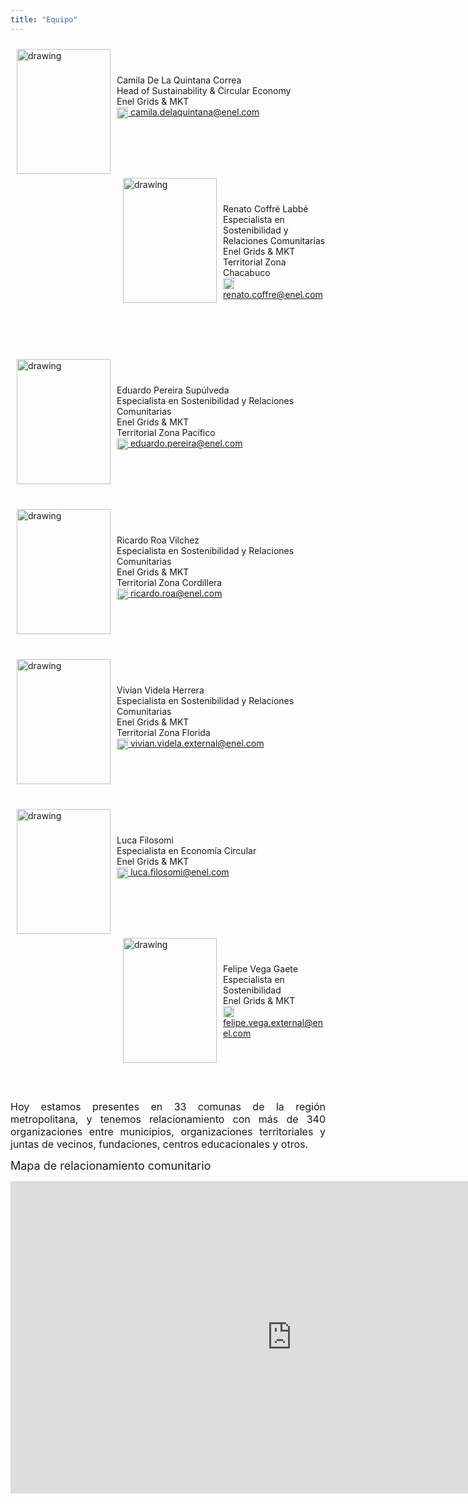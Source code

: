 ```yaml
---
title: "Equipo"
---
```


<img style="float:left; margin:10px;" src="/Users/fevegag/OneDrive/Desarrollo RStudio/Sust&CEGrids/Sust-CEGrids/images/users.png" alt="drawing" width="150" height="200"/><br><br><br>Camila De La Quintana Correa<br>Head of Sustainability & Circular Economy<br>Enel Grids & MKT<br><img src="/Users/fevegag/OneDrive/Iconos presentaciones/email.png" alt="drawing" width="18" align="center"><a href="mailito:camila.delaquinta@enel.com"> camila.delaquintana@enel.com</a>
<br>
<br>
<br>
<br>
<br>
<br>
<img style="float:left; margin:10px;" src="/Users/fevegag/OneDrive/Desarrollo RStudio/Sust&CEGrids/Sust-CEGrids/images/users.png" alt="drawing" width="150" height="200"/><br><br><br>Renato Coffré Labbé<br>Especialista en Sostenibilidad y Relaciones Comunitarias<br>Enel Grids & MKT<br>Territorial Zona Chacabuco<br><img src="/Users/fevegag/OneDrive/Iconos presentaciones/email.png" alt="drawing" width="18" align="center"><a href="mailito:renato.coffre@enel.com"> renato.coffre@enel.com</a>
<br>
<br>
<br>
<br>
<br>
<br>
<img style="float:left; margin:10px;" src="/Users/fevegag/OneDrive/Desarrollo RStudio/Sust&CEGrids/Sust-CEGrids/images/users.png" alt="drawing" width="150" height="200"/><br><br><br>Eduardo Pereira Supúlveda<br>Especialista en Sostenibilidad y Relaciones Comunitarias<br>Enel Grids & MKT<br>Territorial Zona Pacífico<br><img src="/Users/fevegag/OneDrive/Iconos presentaciones/email.png" alt="drawing" width="18" align="center"><a href="mailito:eduardo.pereira@enel.com"> eduardo.pereira@enel.com</a>
<br>
<br>
<br>
<br>
<br>
<br>
<img style="float:left; margin:10px;" src="/Users/fevegag/OneDrive/Desarrollo RStudio/Sust&CEGrids/Sust-CEGrids/images/users.png" alt="drawing" width="150" height="200"/><br><br><br>Ricardo Roa Vilchez<br>Especialista en Sostenibilidad y Relaciones Comunitarias<br>Enel Grids & MKT<br>Territorial Zona Cordillera<br><img src="/Users/fevegag/OneDrive/Iconos presentaciones/email.png" alt="drawing" width="18" align="center"><a href="mailito:ricardo.roa@enel.com"> ricardo.roa@enel.com</a>
<br>
<br>
<br>
<br>
<br>
<br>
<img style="float:left; margin:10px;" src="/Users/fevegag/OneDrive/Desarrollo RStudio/Sust&CEGrids/Sust-CEGrids/images/users.png" alt="drawing" width="150" height="200"/><br><br><br>Vivian Videla Herrera<br>Especialista en Sostenibilidad y Relaciones Comunitarias<br>Enel Grids & MKT<br>Territorial Zona Florida<br><img src="/Users/fevegag/OneDrive/Iconos presentaciones/email.png" alt="drawing" width="18" align="center"><a href="mailito:vivian.videla.external@enel.com"> vivian.videla.external@enel.com</a>
<br>
<br>
<br>
<br>
<br>
<br>
<img style="float:left; margin:10px;" src="/Users/fevegag/OneDrive/Desarrollo RStudio/Sust&CEGrids/Sust-CEGrids/images/users.png" alt="drawing" width="150" height="200"/><br><br><br>Luca Filosomi<br>Especialista en Economía Circular<br>Enel Grids & MKT<br><img src="/Users/fevegag/OneDrive/Iconos presentaciones/email.png" alt="drawing" width="18" align="center"><a href="mailito:luca.filosomi@enel.com"> luca.filosomi@enel.com</a>
<br>
<br>
<br>
<br>
<br>
<br>
<img style="float:left; margin:10px;" src="/Users/fevegag/OneDrive/Desarrollo RStudio/Sust&CEGrids/Sust-CEGrids/images/users.png" alt="drawing" width="150" height="200"/><br><br><br>Felipe Vega Gaete<br>Especialista en Sostenibilidad<br>Enel Grids & MKT<br><img src="/Users/fevegag/OneDrive/Iconos presentaciones/email.png" alt="drawing" width="18" align="center"><a href="mailito:felipe.vega.externali@enel.com"> felipe.vega.external@enel.com</a>
<br>
<br>
<br>
<br>
<br>
<br>
<p align="justify"><font size=3>Hoy estamos presentes en 33 comunas de la región metropolitana, y tenemos relacionamiento con más de 340 organizaciones entre municipios, organizaciones territoriales y juntas de vecinos, fundaciones, centros educacionales y otros.</font></p>
<p align="justify"><font size=4>Mapa de relacionamiento comunitario</font></p>
<p align="center"><iframe src="https://fevegag.github.io/rcEnel/#12/-33.4269/-70.6742" width="900" height="500" frameborder="0"></iframe></p>
</br>








